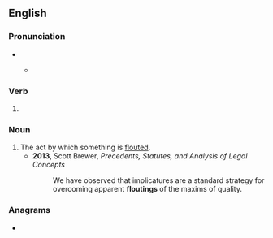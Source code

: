 ==English==

===Pronunciation===
* {{IPA|/ˈflaʊtɪŋ/|lang=en}}
** {{a|US}} {{IPA|[ˈflaʊ̯ɾɪŋ]|lang=en}}

===Verb===
{{head|en|verb form}}

# {{present participle of|flout|lang=en|nocat=1}}

===Noun===
{{en-noun}}

# The act by which something is [[flout]]ed.
#* '''2013''', Scott Brewer, ''Precedents, Statutes, and Analysis of Legal Concepts''
#*: We have observed that implicatures are a standard strategy for overcoming apparent '''floutings''' of the maxims of quality.

===Anagrams===
* {{anagrams|en|a=fgilnotu|fling out|infoglut|outfling}}